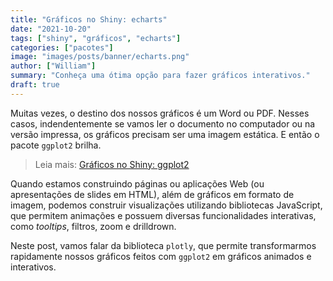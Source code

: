 ```yaml
---
title: "Gráficos no Shiny: echarts"
date: "2021-10-20"
tags: ["shiny", "gráficos", "echarts"]
categories: ["pacotes"]
image: "images/posts/banner/echarts.png"
author: ["William"]
summary: "Conheça uma ótima opção para fazer gráficos interativos."
draft: true
---
```


Muitas vezes, o destino dos nossos gráficos é um Word ou PDF. Nesses casos, indendentemente se vamos ler o documento no computador ou na versão impressa, os gráficos precisam ser uma imagem estática. E então o pacote `ggplot2` brilha.

> Leia mais: [Gráficos no Shiny: ggplot2](https://blog.curso-r.com/posts/2021-10-21-shiny-ggplot2/)

Quando estamos construindo páginas ou aplicações Web (ou apresentações de slides em HTML), além de gráficos em formato de imagem, podemos construir visualizações utilizando bibliotecas JavaScript, que permitem animações e possuem diversas funcionalidades interativas, como *tooltips*, filtros, zoom e drilldrown.

Neste post, vamos falar da biblioteca `plotly`, que permite transformarmos rapidamente nossos gráficos feitos com `ggplot2` em gráficos animados e interativos.
